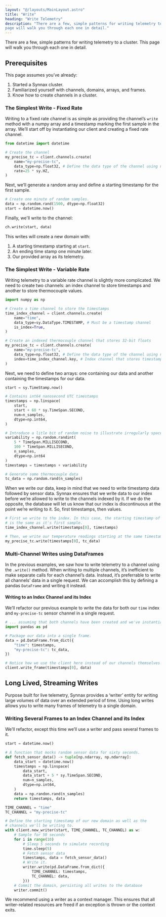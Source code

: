 ```yaml
---
layout: "@/layouts/MainLayout.astro"
title: "Write"
heading: "Write Telemetry"
description: "There are a few, simple patterns for writing telemetry to a cluster. This
page will walk you through each one in detail."
---
```



There are a few, simple patterns for writing telemetry to a cluster. This page will walk
you through each one in detail.

## Prerequisites

This page assumes you’ve already:

1. Started a Synnax cluster.
2. Familiarized yourself with channels, domains, arrays, and frames.
3. Know how to create channels in a cluster.

<ClientTabs>
<Fragment slot="python">

### The Simplest Write - Fixed Rate

Writing to a fixed rate channel is as simple as providing the channel’s `write` method
with a numpy array and a timestamp marking the first sample in the array. We’ll start
off by instantiating our client and creating a fixed rate channel.

```python
from datetime import datetime

# Create the channel
my_precise_tc = client.channels.create(
    name="my-precise-tc",
    data_type=np.float32, # Define the data type of the channel using numpy!
    rate=25 * sy.HZ,
)
```

Next, we’ll generate a random array and define a starting timestamp for the first sample.

```python
# Create one minute of random samples.
data = np.random.rand(1500, dtype=np.float32)
start = datetime.now()
```

Finally, we'll write to the channel:

```python
ch.write(start, data)
```

This writes will create a new domain with:

1. A starting timestamp starting at `start`.
2. An ending time stamp one minute later.
3. Our provided array as its telemetry.

### The Simplest Write - Variable Rate

Writing telemetry to a variable rate channel is slightly more complicated. We need to
create two channels: an index channel to store timestamps and another to store thermocouple
values.

```python
import numpy as np

# Create a time channel to store the timestamps
time_index_channel = client.channels.create(
    name="time",
    data_type=sy.DataType.TIMESTAMP, # Must be a timestamp channel
    is_index=True,
)

# Create an indexed thermocouple channel that stores 32-bit floats
my_precise_tc = client.channels.create(
    name="my-precise-tc",
    data_type=np.float32, # Define the data type of the channel using numpy!
    index=time_index_channel.key, # Index channel that stores timestamps
)
```

Next, we need to define two arrays: one containing our data and another containing the
timestamps for our data.

```python
start = sy.TimeStamp.now()

# Contains int64 nanosecond UTC timestamps
timestamps = np.linspace(
    start,
    start + 60 * sy.TimeSpan.SECOND,
    num=n_samples,
    dtype=np.int64,
)

# Introduce a litle bit of random noise to illustrate irregularly spaced timestamps
variability = np.random.randint(
    5 * TimeSpan.MILLISECOND,
    100 * TimeSpan.MILLISECOND,
    n_samples,
    dtype=np.int64
)
timestamps = timestamps + variability

# Generate some thermocouple data
tc_data = np.random.rand(n_samples)
```

When we write our data, keep in mind that we need to write timestamp data followed by
sensor data. Synnax ensures that we write data to our index before we’re allowed to
write to the channels indexed by it. If we do the opposite, the database will let us know
that our index is discontinuous at the point we’re writing to it. So, first timestamps,
then values.

```python
# First we write to the index. In this case, the starting timestamp of our channels data
# is the same as it's first sample.
time_index_channel.write(timestamps[0], timestamps)

# Then, we write our temperature readings starting at the same timestamp.
my_precise_tc.write(timestamps[0], tc_data)
```

### Multi-Channel Writes using DataFrames

In the previous examples, we saw how to write telemetry to a channel using the `.write()`
method. When writing to multiple channels, it’s inefficient to make separate calls for
each channel’s data. Instead, it’s preferrable to write all channels’ data in a single
request. We can accomplish this by defining a pandas `DataFrame` and writing it instead.

#### Writing to an Index Channel and its Index

We’ll refactor our previous example to write the data for both our `time` index and
`my-precise-tc` sensor channel in a single request.

```python
# ... assuming that both channels have been created and we've instantiated our data.
import pandas as pd

# Package our data into a single frame.
data = pd.DataFrame.from_dict({
    "time": timestamps,
    "my-precise-tc": tc_data,
})

# Notice how we use the client here instead of our channels themselves
client.write_frame(timestamps[0], data)
```

## Long Lived, Streaming Writes

Purpose built for live telemetry, Synnax provides a ‘writer’ entity for writing large
volumes of data over an extended period of time. Using long writes allows you to write
many frames of telemetry to a single domain.

### Writing Several Frames to an Index Channel and its Index

We’ll refactor, except this time we’ll use a writer and pass several frames to it.

```python
start = datetime.now()

# A function that mocks random sensor data for sixty seconds.
def fetch_sensor_data() -> tuple[np.ndarray, np.ndarray]:
    data_start = datetime.now()
    timestamps = np.linspace(
        data_start,
        data_start + 5 * sy.TimeSpan.SECOND,
        num=n_samples,
        dtype=np.int64,
    )
    data = np.randon.rand(n_samples)
    return timestamps, data

TIME_CHANNEL = "time"
TC_CHANNEL = "my-precise-tc"

# Define the starting timestamp of our new domain as well as the
# channels we'll be writing to.
with client.new_writer(start, TIME_CHANNEL, TC_CHANNEL) as w:
    # Sample for 50 seconds
    for i in range(10)
        # Sleep 5 seconds to simulate recording
        time.sleep(5)
        # Fetch sensor data
        timestamps, data = fetch_sensor_data()
        # Write it.
        writer.write(pd.DataFrame.from_dict({
            TIME_CHANNEL: timestamps,
            TC_CHANNEL: data,
        }))
    # Commit the domain, persisting all writes to the database
    writer.commit()
```

We recommend using a writer as a context manager. This ensures that all writer-related
resources are freed if an exception is thrown or the context exits.

</Fragment>

<Fragment slot="typescript"></Fragment>

</ClientTabs>
